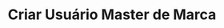 ---
title: "Criar Usuário Master de Marca"
api: "POST https://regis.app.byefive.com.br/rest/users"
description: "Cria um novo usuário master (administrador) para uma marca específica"
---